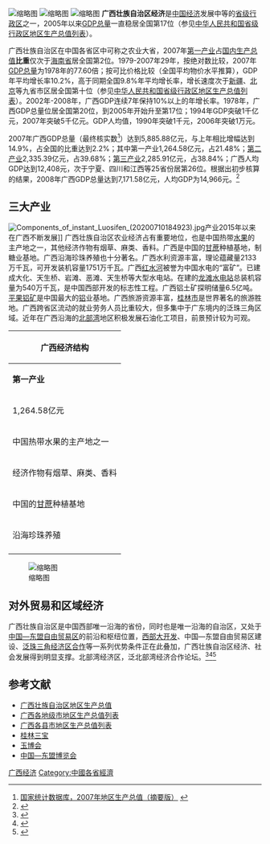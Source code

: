 [[File:Guilin3.jpg|缩略图]]
[[File:Roadside_in_Guilin,_July_2014.jpg|缩略图]]
[[File:Nanning_marriott.jpg|缩略图]]
'''广西壮族自治区经济'''是[[中华人民共和国经济|中国经济]]发展中等的[[中国一级行政区|省级行政区]]之一，2005年以来[[广西壮族自治区地区生产总值|GDP总量]]一直稳居全国第17位（参见[[中华人民共和国省级行政区地区生产总值列表|中华人民共和国省级行政区地区生产总值列表]]）。

广西壮族自治区在中国各省区中可称之农业大省，2007年[[第一产业|第一产业]]占[[国内生产总值|国内生产总值]]'''比重'''仅次于[[海南省|海南省]]居全国第2位。1979-2007年29年，按绝对数比较，2007年[[广西壮族自治区地区生产总值|GDP总量]]为1978年的77.60倍；按可比价格比较（全国平均物价水平推算），GDP年平均增长率10.2%，高于同期全国9.8%年平均增长率，增长速度次于[[新疆维吾尔自治区地区生产总值|新疆]]、[[北京市地区生产总值|北京]]等九省市区居全国第十位（参见[[中华人民共和国省级行政区地区生产总值列表|中华人民共和国省级行政区地区生产总值列表]]）。2002年-2008年，广西GDP连续7年保持10%以上的年增长率。1978年，广西GDP总量位居全国第20位，到2005年开始升至第17位；1994年GDP突破1千亿元，2007年突破5千亿元。GDP人均值，1990年突破1千元，2006年突破1万元。

2007年广西GDP总量（最终核实数<ref>[http://219.235.129.54/cx/table/table.jsp 国家统计数据库，2007年地区生产总值（摘要版）] {{webarchive|url=https://archive.is/20080510120443/http://219.235.129.54/cx/table/table.jsp |date=2008-05-10 }}</ref>）达到5,885.88亿元，与上年相比增幅达到14.9%，占全国的比重达到2.2%；其中第一产业1,264.58亿元，占21.48%；[[第二产业|第二产业]]2,335.39亿元，占39.68%；[[第三产业|第三产业]]2,285.91亿元，占38.84%；广西人均GDP达到12,408元，次于宁夏、四川和江西等25省份居第26位。根据出初步核算的结果，2008年广西GDP总量达到7,171.58亿元，人均GDP为14,966元。<ref>{{cite web|url=http://www.stats.gov.cn/tjgb/|title=2008年广西壮族自治区国民经济和社会发展统计公报|publisher=中华人民共和国国家统计局网站|deadurl=yes|archiveurl=https://web.archive.org/web/20131121042832/http://www.stats.gov.cn/tjgb/|archivedate=2013年11月21日|df=}}</ref>

== 三大产业 ==
[[File:Components_of_instant_Luosifen_(20200710184923).jpg|thumb]]产业2015年以来在广西不断发展]]
广西壮族自治区农业经济占有重要地位，也是中国热带[[水果|水果]]的主产地之一，其他经济作物有烟草、麻类、香料。广西是中国的[[甘蔗|甘蔗]]种植基地，制糖业基地。广西沿海珍珠养殖也十分著名。广西水利资源丰富，理论蕴藏量2133万千瓦，可开发装机容量1751万千瓦。广西[[红水河|红水河]]被誉为中国水电的“富矿”。已建成大化、天生桥、岩滩、恶滩、天生桥等大型水电站。在建的[[龙滩水电站|龙滩水电站]]总装机容量为540万千瓦，是中国西部开发的标志性工程。广西铝土矿探明储量6.5亿吨。[[平果铝矿|平果铝矿]]是中国最大的[[铝|铝]]业基地。广西旅游资源丰富，[[桂林市|桂林市]]是世界著名的旅游胜地。广西跨省区流动的就业劳务人员比重较大，但多集中于广东境内的泛珠三角区域。近年在广西沿海的[[北部湾|北部湾]]地区积极发展石油化工项目，前景预计较为可观。

{| class="wikitable"
!colspan="5"| 广西经济结构<br />{{smaller|(部分内容)}}
|-
|'''第一产业'''
|'''第二产业'''
|'''第三产业'''
|-
|1,264.58亿元
|2,335.39亿元
|2,285.91亿元
|-
|中国热带水果的主产地之一
|制糖业基地
|桂林旅游胜地
|-
|经济作物有烟草、麻类、香料
|[[平果铝矿|平果铝矿]]是中国最大的铝业基地
|劳务输出
|-
|中国的[[甘蔗|甘蔗]]种植基地
|
|
|-
|沿海珍珠养殖
|大化、天生桥、岩滩、恶滩、天生桥等大型水电站 
|
|-
|
|沿海[[北部湾|北部湾]]勘探石油
|
|}
[[File:9-2_Map.png|缩略图]]

== 对外贸易和区域经济 ==
广西壮族自治区是中国西部唯一沿海的省份，同时也是唯一沿海的自治区，又处于[[东南亚国家联盟|中国—东盟自由贸易区]]的前沿和枢纽位置，[[西部大开发|西部大开发]]、中国—东盟自由贸易区建设、[[泛珠三角区域合作|泛珠三角经济区合作]]等一系列优势条件正在此叠加，广西壮族自治区经济、社会发展得到明显支撑。北部湾经济区，泛北部湾经济合作论坛。<ref>{{cite web
 |url         = http://www.gxzf.gov.cn/gxzf_gxgk/gxgk_jj/jj_qyjj/200810/t20081003_83258.htm
 |title       = 2008年广西区域经济大事记
 |publisher   = 桂经网
 |date        = 2008-10-03
 |accessdate  = 2009-06-13
 |language    = Zh-hans
 |deadurl     = yes
 |archiveurl  = https://web.archive.org/web/20090423095716/http://www.gxzf.gov.cn/gxzf_gxgk/gxgk_jj/jj_qyjj/200810/t20081003_83258.htm
 |archivedate = 2009-04-23
}}</ref><ref>{{cite web
 |url          = http://www.gxi.gov.cn/jjyw/jjyw_gx/jjyw_gx_gjjj/200801/t20080121_27126.htm
 |title        = 放眼广西：区域经济大发展
 |publisher    = 桂经网
 |date         = 2008-01-21
 |accessdate   = 2009-06-13
 |language     = Zh-hans
 |archive-date = 2008-11-20
 |archive-url  = https://web.archive.org/web/20081120020523/http://www.gxi.gov.cn/jjyw/jjyw_gx/jjyw_gx_gjjj/200801/t20080121_27126.htm
 |dead-url     = yes
}}</ref><ref>{{cite web
 |url         = http://www.gx-info.gov.cn/wenzhai/viewwenzhai.asp?id=1
 |title       = 广西区域经济发展战略新探
 |publisher   = 《广西经济》
 |date        = 2005-08-11
 |accessdate  = 2009-06-13
 |language    = Zh-hans
 |deadurl     = yes
 |archiveurl  = https://web.archive.org/web/20041111091352/http://www.gx-info.gov.cn/wenzhai/viewwenzhai.asp?id=1
 |archivedate = 2004-11-11
}}</ref>

==参考文献==
{{reflist}}
*[[广西壮族自治区地区生产总值|广西壮族自治区地区生产总值]]
*[[广西各地级市地区生产总值列表|广西各地级市地区生产总值列表]]
*[[广西各县市地区生产总值列表|广西各县市地区生产总值列表]]
*[[桂林三宝|桂林三宝]]
*[[玉博会|玉博会]]
*[[中国—东盟博览会|中国—东盟博览会]]
{{Navboxes
|title=中国经济
|list1=
{{中国各省级行政区经济}}
{{中国国内生产总值}}
}}

[[Category:广西经济|]]
[[Category:中國各省經濟|Category:中國各省經濟]]